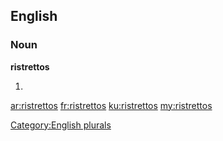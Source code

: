 ==English==

===Noun===
'''ristrettos'''

# {{plural of|[[ristretto]]}}

[[Category:English plurals]]

[[ar:ristrettos]]
[[fr:ristrettos]]
[[ku:ristrettos]]
[[my:ristrettos]]